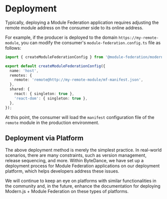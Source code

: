 # Deployment

Typically, deploying a Module Federation application requires adjusting the remote module address on the consumer side to its online address.

For example, if the producer is deployed to the domain `https://my-remote-module`, you can modify the consumer's `module-federation.config.ts` file as follows:

```ts title="module-federation.config.ts"
import { createModuleFederationConfig } from '@module-federation/modern-js';

export default createModuleFederationConfig({
  name: 'host',
  remotes: {
    remote: 'remote@http://my-remote-module/mf-manifest.json',
  },
  shared: {
    react: { singleton: true },
    'react-dom': { singleton: true },
  },
});
```

At this point, the consumer will load the `manifest` configuration file of the `remote` module in the production environment.

## Deployment via Platform

The above deployment method is merely the simplest practice. In real-world scenarios, there are many constraints, such as version management, release sequencing, and more. Within ByteDance, we have set up a deployment process for Module Federation applications on our deployment platform, which helps developers address these issues.

We will continue to keep an eye on platforms with similar functionalities in the community and, in the future, enhance the documentation for deploying Modern.js + Module Federation on these types of platforms.